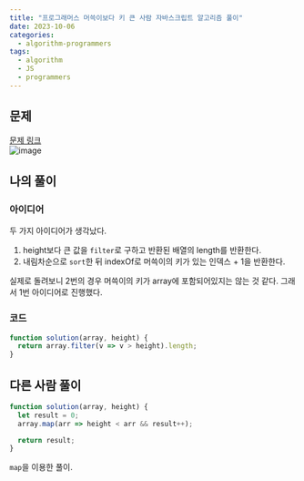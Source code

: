 ```yaml
---
title: "프로그래머스 머쓱이보다 키 큰 사람 자바스크립트 알고리즘 풀이"
date: 2023-10-06
categories:
  - algorithm-programmers
tags:
  - algorithm
  - JS
  - programmers
---
```


## 문제

[문제 링크](https://school.programmers.co.kr/learn/courses/30/lessons/120585)  
![image](https://github.com/makepin2r/TIL/assets/39889583/f2cab22a-62d8-4880-b6d3-e7b0d0374b2e)

## 나의 풀이

### 아이디어

두 가지 아이디어가 생각났다.

1. height보다 큰 값을 `filter`로 구하고 반환된 배열의 length를 반환한다.
2. 내림차순으로 `sort`한 뒤 indexOf로 머쓱이의 키가 있는 인덱스 + 1을 반환한다.

실제로 돌려보니 2번의 경우 머쓱이의 키가 array에 포함되어있지는 않는 것 같다. 그래서 1번 아이디어로 진행했다.

### 코드

```javascript
function solution(array, height) {
  return array.filter(v => v > height).length;
}
```

## 다른 사람 풀이

```javascript
function solution(array, height) {
  let result = 0;
  array.map(arr => height < arr && result++);

  return result;
}
```

`map`을 이용한 풀이.
